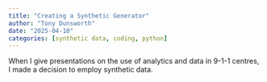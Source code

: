 ```yaml
---
title: "Creating a Synthetic Generator"
author: "Tony Dunsworth"
date: "2025-04-10"
categories: [synthetic data, coding, python]
---
```


When I give presentations on the use of analytics and data in 9-1-1 centres, I made a decision to employ synthetic data. 